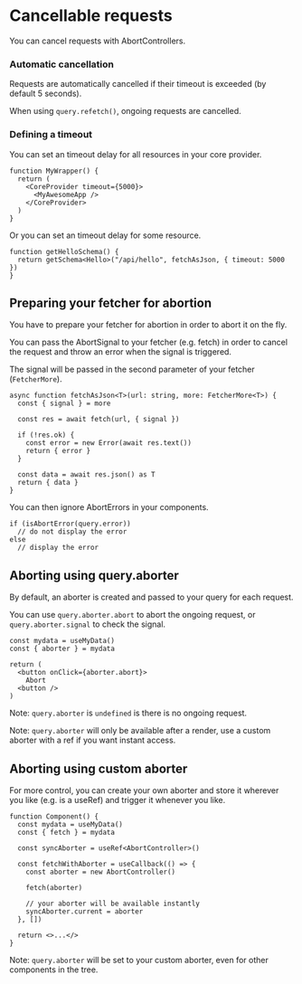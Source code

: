 # Cancellable requests

You can cancel requests with AbortControllers.

### Automatic cancellation

Requests are automatically cancelled if their timeout is exceeded (by default 5 seconds).

When using `query.refetch()`, ongoing requests are cancelled.

### Defining a timeout 

You can set an timeout delay for all resources in your core provider.

```tsx
function MyWrapper() {
  return (
    <CoreProvider timeout={5000}>
      <MyAwesomeApp />
    </CoreProvider>
  )
}
```

Or you can set an timeout delay for some resource.

```tsx
function getHelloSchema() {
  return getSchema<Hello>("/api/hello", fetchAsJson, { timeout: 5000 })
}
```

## Preparing your fetcher for abortion

You have to prepare your fetcher for abortion in order to abort it on the fly.

You can pass the AbortSignal to your fetcher (e.g. fetch) in order to cancel the request and throw an error when the signal is triggered.

The signal will be passed in the second parameter of your fetcher (`FetcherMore`).

```tsx
async function fetchAsJson<T>(url: string, more: FetcherMore<T>) {
  const { signal } = more

  const res = await fetch(url, { signal })

  if (!res.ok) {
    const error = new Error(await res.text())
    return { error }
  }

  const data = await res.json() as T
  return { data }
}
```

You can then ignore AbortErrors in your components.

```tsx
if (isAbortError(query.error))
  // do not display the error
else
  // display the error
```

## Aborting using query.aborter

By default, an aborter is created and passed to your query for each request.

You can use `query.aborter.abort` to abort the ongoing request, or `query.aborter.signal` to check the signal.

```tsx
const mydata = useMyData()
const { aborter } = mydata

return (
  <button onClick={aborter.abort}>
    Abort
  <button />
)
```

Note: `query.aborter` is `undefined` is there is no ongoing request.

Note: `query.aborter` will only be available after a render, use a custom aborter with a ref if you want instant access.

## Aborting using custom aborter

For more control, you can create your own aborter and store it wherever you like (e.g. is a useRef) and trigger it whenever you like.

```tsx
function Component() {
  const mydata = useMyData()
  const { fetch } = mydata

  const syncAborter = useRef<AbortController>()

  const fetchWithAborter = useCallback(() => {
    const aborter = new AbortController()

    fetch(aborter)

    // your aborter will be available instantly
    syncAborter.current = aborter
  }, [])

  return <>...</>
}
```

Note: `query.aborter` will be set to your custom aborter, even for other components in the tree.